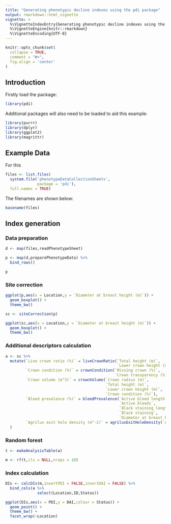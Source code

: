 ```yaml
---
title: "Generating phenotypic decline indexes using the pdi package"
output: rmarkdown::html_vignette
vignette: >
  %\VignetteIndexEntry{Generating phenotypic decline indexes using the pdi package}
  %\VignetteEngine{knitr::rmarkdown}
  %\VignetteEncoding{UTF-8}
---
```


```r
knitr::opts_chunk$set(
  collapse = TRUE,
  comment = "#>",
  fig.align = 'center'
)
```

## Introduction

Firstly load the package:

```r
library(pdi)
```

Additional packages will also need to be loaded to aid this example:

```r
library(purrr)
library(dplyr)
library(ggplot2)
library(magrittr)
```

## Example Data

For this 
```r
files <- list.files(
  system.file('phenotypeDataCollectionSheets',
              package = 'pdi'),
  full.names = TRUE) 
```

The filenames are shown below:

```r
basename(files)
```
## Index generation

### Data preparation

```r
d <- map(files,readPhenotypeSheet)
```

```r
p <- map(d,preparePhenotypeData) %>%
  bind_rows()
```

```r
p
```

### Site correction

```r
ggplot(p,aes(x = Location,y = `Diameter at breast height (m)`)) +
  geom_boxplot() +
  theme_bw()
```

```r
sc <- siteCorrection(p)
```

```r
ggplot(sc,aes(x = Location,y = `Diameter at breast height (m)`)) +
  geom_boxplot() +
  theme_bw()
```

### Additional descriptors calculation

```r
a <- sc %>%
  mutate(`Live crown ratio (%)` = liveCrownRatio(`Total height (m)`,
                                                 `Lower crown height (m)`),
         `Crown condition (%)` = crownCondition(`Missing crown (%)`,
                                                `Crown transparency (%)`),
         `Crown volume (m^3)` = crownVolume(`Crown radius (m)`,
                                            `Total height (m)`,
                                            `Lower crown height (m)`,
                                            `Crown condition (%)`),
         `Bleed prevalence (%)` = bleedPrevalence(`Active bleed length (mm)`,
                                                  `Active bleeds`,
                                                  `Black staining length (mm)`,
                                                  `Black staining`,
                                                  `Diameter at breast height (m)`),
         `Agrilus exit hole density (m^-2)` = agrilusExitHoleDensity(`Agrilus exit holes`,`Diameter at breast height (m)`)
  )
```

### Random forest
```r
t <- makeAnalysisTable(a)
```

```r
m <- rf(t,cls = NULL,nreps = 10)
```

### Index calculation

```r
DIs <- calcDIs(m,invertPDI = FALSE,invertDAI = FALSE) %>%
  bind_cols(a %>%
              select(Location,ID,Status))
```

```r
ggplot(DIs,aes(x = PDI,y = DAI,colour = Status)) +
  geom_point() +
  theme_bw() +
  facet_wrap(~Location)
```

